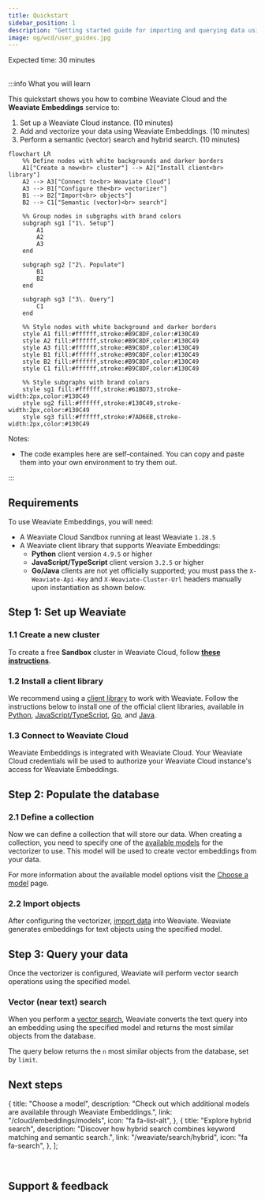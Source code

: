 ```yaml
---
title: Quickstart
sidebar_position: 1
description: "Getting started guide for importing and querying data using the Weaviate Embeddings service."
image: og/wcd/user_guides.jpg
---
```



<span class="badge badge--secondary">Expected time: 30 minutes</span>
<br />
<br />

:::info What you will learn

This quickstart shows you how to combine Weaviate Cloud and the **Weaviate Embeddings** service to:

1. Set up a Weaviate Cloud instance. (10 minutes)
2. Add and vectorize your data using Weaviate Embeddings. (10 minutes)
3. Perform a semantic (vector) search and hybrid search. (10 minutes)

```mermaid
flowchart LR
    %% Define nodes with white backgrounds and darker borders
    A1["Create a new<br> cluster"] --> A2["Install client<br> library"]
    A2 --> A3["Connect to<br> Weaviate Cloud"]
    A3 --> B1["Configure the<br> vectorizer"]
    B1 --> B2["Import<br> objects"]
    B2 --> C1["Semantic (vector)<br> search"]

    %% Group nodes in subgraphs with brand colors
    subgraph sg1 ["1\. Setup"]
        A1
        A2
        A3
    end

    subgraph sg2 ["2\. Populate"]
        B1
        B2
    end

    subgraph sg3 ["3\. Query"]
        C1
    end

    %% Style nodes with white background and darker borders
    style A1 fill:#ffffff,stroke:#B9C8DF,color:#130C49
    style A2 fill:#ffffff,stroke:#B9C8DF,color:#130C49
    style A3 fill:#ffffff,stroke:#B9C8DF,color:#130C49
    style B1 fill:#ffffff,stroke:#B9C8DF,color:#130C49
    style B2 fill:#ffffff,stroke:#B9C8DF,color:#130C49
    style C1 fill:#ffffff,stroke:#B9C8DF,color:#130C49

    %% Style subgraphs with brand colors
    style sg1 fill:#ffffff,stroke:#61BD73,stroke-width:2px,color:#130C49
    style sg2 fill:#ffffff,stroke:#130C49,stroke-width:2px,color:#130C49
    style sg3 fill:#ffffff,stroke:#7AD6EB,stroke-width:2px,color:#130C49
```

Notes:

- The code examples here are self-contained. You can copy and paste them into your own environment to try them out.

:::

## Requirements

To use Weaviate Embeddings, you will need:

<!-- TODO[g-despot]: Update prerequisites with correct client versions -->

- A Weaviate Cloud Sandbox running at least Weaviate `1.28.5`
- A Weaviate client library that supports Weaviate Embeddings:
  - **Python** client version `4.9.5` or higher
  - **JavaScript/TypeScript** client version `3.2.5` or higher
  - **Go/Java** clients are not yet officially supported; you must pass the `X-Weaviate-Api-Key` and `X-Weaviate-Cluster-Url` headers manually upon instantiation as shown below.

## Step 1: Set up Weaviate

### 1.1 Create a new cluster

To create a free **Sandbox** cluster in Weaviate Cloud, follow **[these instructions](/cloud/manage-clusters/create)**.


<LatestWeaviateVersion />

### 1.2 Install a client library

We recommend using a [client library](/weaviate/client-libraries) to work with Weaviate. Follow the instructions below to install one of the official client libraries, available in [Python](/weaviate/client-libraries/python), [JavaScript/TypeScript](/weaviate/client-libraries/typescript), [Go](/weaviate/client-libraries/go), and [Java](/weaviate/client-libraries/java).


<CodeClientInstall />

### 1.3 Connect to Weaviate Cloud

Weaviate Embeddings is integrated with Weaviate Cloud. Your Weaviate Cloud credentials will be used to authorize your Weaviate Cloud instance's access for Weaviate Embeddings.

<Tabs className="code" groupId="languages">
  <TabItem value="py" label="Python">
    <FilteredTextBlock
      text={PyConnect}
      startMarker="# START WeaviateInstantiation"
      endMarker="# END WeaviateInstantiation"
      language="py"
    />
  </TabItem>
  <TabItem value="ts" label="JavaScript/TypeScript">
    <FilteredTextBlock
      text={TSConnect}
      startMarker="// START WeaviateInstantiation"
      endMarker="// END WeaviateInstantiation"
      language="ts"
    />
  </TabItem>
  <TabItem value="go" label="Go">
    <FilteredTextBlock
      text={GoConnect}
      startMarker="// START WeaviateInstantiation"
      endMarker="// END WeaviateInstantiation"
      language="goraw"
    />
  </TabItem>
  <TabItem value="java" label="Java">
    <FilteredTextBlock
      text={JavaConnect}
      startMarker="// START WeaviateInstantiation"
      endMarker="// END WeaviateInstantiation"
      language="javaraw"
    />
  </TabItem>
</Tabs>

## Step 2: Populate the database

### 2.1 Define a collection

Now we can define a collection that will store our data. When creating a collection, you need to specify one of the [available models](/cloud/embeddings/models) for the vectorizer to use. This model will be used to create vector embeddings from your data.

<Tabs className="code" groupId="languages">
  <TabItem value="py" label="Python">
    <FilteredTextBlock
      text={PyCode}
      startMarker="# START SnowflakeArcticEmbedLV20"
      endMarker="# END SnowflakeArcticEmbedLV20"
      language="py"
    />
  </TabItem>
  <TabItem value="ts" label="JavaScript/TypeScript">
    <FilteredTextBlock
      text={TSCode}
      startMarker="// START SnowflakeArcticEmbedLV20"
      endMarker="// END SnowflakeArcticEmbedLV20"
      language="ts"
    />
  </TabItem>
  <TabItem value="go" label="Go">
    <FilteredTextBlock
      text={GoCode}
      startMarker="// START SnowflakeArcticEmbedLV20"
      endMarker="// END SnowflakeArcticEmbedLV20"
      language="goraw"
    />
  </TabItem>
  <TabItem value="java" label="Java">
    <FilteredTextBlock
      text={JavaCode}
      startMarker="// START SnowflakeArcticEmbedLV20"
      endMarker="// END SnowflakeArcticEmbedLV20"
      language="java"
    />
  </TabItem>
</Tabs>

For more information about the available model options visit the [Choose a model](/cloud/embeddings/models) page.

### 2.2 Import objects

After configuring the vectorizer, [import data](/weaviate/manage-objects/import.mdx) into Weaviate. Weaviate generates embeddings for text objects using the specified model.

<Tabs className="code" groupId="languages">
  <TabItem value="py" label="Python">
    <FilteredTextBlock
      text={PyCode}
      startMarker="# START BatchImportExample"
      endMarker="# END BatchImportExample"
      language="py"
    />
  </TabItem>
  <TabItem value="ts" label="JavaScript/TypeScript">
    <FilteredTextBlock
      text={TSCode}
      startMarker="// START BatchImportExample"
      endMarker="// END BatchImportExample"
      language="ts"
    />
  </TabItem>
  <TabItem value="go" label="Go">
    <FilteredTextBlock
      text={GoCode}
      startMarker="// START BatchImportExample"
      endMarker="// END BatchImportExample"
      language="goraw"
    />
  </TabItem>
  <TabItem value="java" label="Java">
    <FilteredTextBlock
      text={JavaImportQueries}
      startMarker="// START BatchImportExample"
      endMarker="// END BatchImportExample"
      language="java"
    />
  </TabItem>
</Tabs>

## Step 3: Query your data

Once the vectorizer is configured, Weaviate will perform vector search operations using the specified model.

### Vector (near text) search

When you perform a [vector search](/weaviate/search/similarity.md#search-with-text), Weaviate converts the text query into an embedding using the specified model and returns the most similar objects from the database.

The query below returns the `n` most similar objects from the database, set by `limit`.

<Tabs className="code" groupId="languages">
  <TabItem value="py" label="Python">
    <FilteredTextBlock
      text={PyCode}
      startMarker="# START NearTextExample"
      endMarker="# END NearTextExample"
      language="py"
    />
  </TabItem>
  <TabItem value="ts" label="JavaScript/TypeScript">
    <FilteredTextBlock
      text={TSCode}
      startMarker="// START NearTextExample"
      endMarker="// END NearTextExample"
      language="ts"
    />
  </TabItem>
  <TabItem value="go" label="Go">
    <FilteredTextBlock
      text={GoCode}
      startMarker="// START NearTextExample"
      endMarker="// END NearTextExample"
      language="goraw"
    />
  </TabItem>
  <TabItem value="java" label="Java">
    <FilteredTextBlock
      text={JavaImportQueries}
      startMarker="// START NearTextExample"
      endMarker="// END NearTextExample"
      language="java"
    />
  </TabItem>
</Tabs>

## Next steps


  {
    title: "Choose a model",
    description:
      "Check out which additional models are available through Weaviate Embeddings.",
    link: "/cloud/embeddings/models",
    icon: "fa fa-list-alt",
  },
  {
    title: "Explore hybrid search",
    description:
      "Discover how hybrid search combines keyword matching and semantic search.",
    link: "/weaviate/search/hybrid",
    icon: "fa fa-search",
  },
];

<CardsSection items={nextStepsData} />
<br />

## Support & feedback


<SupportAndTrouble />
